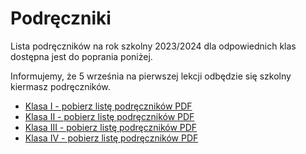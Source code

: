 # Podręczniki

Lista podręczników na rok szkolny 2023/2024 dla odpowiednich klas dostępna jest
do poprania poniżej.

Informujemy, że 5 września na pierwszej lekcji odbędzie się szkolny kiermasz
podręczników.

- [Klasa I - pobierz listę podręczników PDF](/files/klasa_pierwsza_liceum.pdf)
- [Klasa II - pobierz listę podręczników PDF](/files/klasa_druga_liceum.pdf)
- [Klasa III - pobierz listę podręczników PDF](/files/klasa_trzecia_liceum.pdf)
- [Klasa IV - pobierz listę podręczników PDF](/files/klasa_czwarta_liceum.pdf)
